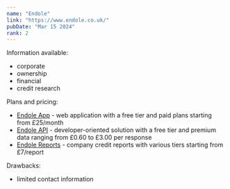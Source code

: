```yaml
---
name: "Endole"
link: "https://www.endole.co.uk/"
pubDate: "Mar 15 2024"
rank: 2
---
```


Information available:

- corporate
- ownership
- financial
- credit research

Plans and pricing:

- [Endole App](https://www.endole.co.uk/app/) - web application with a free tier and paid plans starting from £25/month
- [Endole API](https://www.endole.co.uk/api/) - developer-oriented solution with a free tier and premium data ranging
  from £0.60 to £3.00 per response
- [Endole Reports](https://www.endole.co.uk/reports/) - company credit reports with various tiers starting from £7/report

Drawbacks:

- limited contact information
